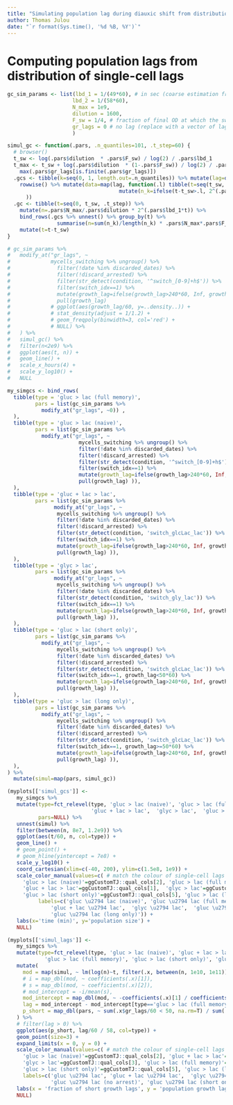 ```yaml
---
title: "Simulating population lag during diauxic shift from distributions of single-cell lags"
author: Thomas Julou
date: "`r format(Sys.time(), '%d %B, %Y')`"
---
```


# Computing population lags from distribution of single-cell lags

```r
gc_sim_params <- list(lbd_1 = 1/(49*60), # in sec (coarse estimation from pop growth curves)
                     lbd_2 = 1/(58*60),
                     N_max = 1e9,
                     dilution = 1600,
                     F_sw = 1/4, # fraction of final OD at which the switch occurs
                     gr_lags = 0 # no lag (replace with a vector of lags to specify a distribution)
                     )

simul_gc <- function(.pars, .n_quantiles=101, .t_step=60) {
  # browser()
  t_sw <- log(.pars$dilution  * .pars$F_sw) / log(2) / .pars$lbd_1
  t_max <- t_sw + log(.pars$dilution  * (1-.pars$F_sw)) / log(2) / .pars$lbd_2 + 
    max(.pars$gr_lags[is.finite(.pars$gr_lags)])
  .gcs <- tibble(k=seq(0, 1, length.out=.n_quantiles)) %>% mutate(lag=quantile(.pars$gr_lags, k, na.rm=TRUE)) %>% 
    rowwise() %>% mutate(data=map(lag, function(.l) tibble(t=seq(t_sw, t_max, .t_step)) %>% 
                                    mutate(n_k=ifelse(t-t_sw>.l, 2^(.pars$lbd_2*(t-t_sw-.l)), 1))
      ))
  .gc <- tibble(t=seq(0, t_sw, .t_step)) %>% 
    mutate(n=.pars$N_max/.pars$dilution * 2^(.pars$lbd_1*t)) %>% 
    bind_rows(.gcs %>% unnest() %>% group_by(t) %>% 
                summarise(n=sum(n_k)/length(n_k) * .pars$N_max*.pars$F_sw)) %>% 
    mutate(t=t-t_sw)
}

# gc_sim_params %>%
#   modify_at("gr_lags", ~
#             mycells_switching %>% ungroup() %>%
#               filter(!date %in% discarded_dates) %>%
#               filter(!discard_arrested) %>%
#               filter(str_detect(condition, '^switch_[0-9]+h$')) %>%
#               filter(switch_idx==1) %>%
#               mutate(growth_lag=ifelse(growth_lag>240*60, Inf, growth_lag) ) %>%
#               pull(growth_lag)
#             # ggplot(aes(growth_lag/60, y=..density..)) +
#             # stat_density(adjust = 1/1.2) +
#             # geom_freqpoly(binwidth=3, col='red') +
#             # NULL) %>%
#   ) %>%
#   simul_gc() %>%
#   filter(n<2e9) %>%
#   ggplot(aes(t, n)) +
#   geom_line() +
#   scale_x_hours(4) +
#   scale_y_log10() +
#   NULL

```

```r
my_simgcs <- bind_rows(  
  tibble(type = 'gluc > lac (full memory)',
         pars = list(gc_sim_params %>% 
           modify_at("gr_lags", ~0)) ,
  ),
  tibble(type = 'gluc > lac (naive)',
         pars = list(gc_sim_params %>% 
           modify_at("gr_lags", ~
                       mycells_switching %>% ungroup() %>% 
                       filter(!date %in% discarded_dates) %>%
                       filter(!discard_arrested) %>% 
                       filter(str_detect(condition, '^switch_[0-9]+h$')) %>%
                       filter(switch_idx==1) %>%
                       mutate(growth_lag=ifelse(growth_lag>240*60, Inf, growth_lag) ) %>% 
                       pull(growth_lag) )),
  ),
  tibble(type = 'gluc + lac > lac',
         pars = list(gc_sim_params %>% 
               modify_at("gr_lags", ~
                mycells_switching %>% ungroup() %>% 
                filter(!date %in% discarded_dates) %>%
                filter(!discard_arrested) %>% 
                filter(str_detect(condition, 'switch_glcLac_lac')) %>%
                filter(switch_idx==1) %>%
                mutate(growth_lag=ifelse(growth_lag>240*60, Inf, growth_lag) ) %>% 
                pull(growth_lag) )),
  ),
  tibble(type = 'glyc > lac',
         pars = list(gc_sim_params %>% 
               modify_at("gr_lags", ~
                mycells_switching %>% ungroup() %>% 
                filter(!date %in% discarded_dates) %>%
                filter(str_detect(condition, 'switch_gly_lac')) %>%
                filter(switch_idx==1) %>%
                mutate(growth_lag=ifelse(growth_lag>240*60, Inf, growth_lag) ) %>% 
                pull(growth_lag) )),
  ),
  tibble(type = 'gluc > lac (short only)',
         pars = list(gc_sim_params %>% 
           modify_at("gr_lags", ~
                mycells_switching %>% ungroup() %>% 
                filter(!date %in% discarded_dates) %>%
                filter(!discard_arrested) %>% 
                filter(str_detect(condition, 'switch_glcLac_lac')) %>%
                filter(switch_idx==1, growth_lag<50*60) %>%
                mutate(growth_lag=ifelse(growth_lag>240*60, Inf, growth_lag) ) %>% 
                pull(growth_lag) )),
  ),
  tibble(type = 'gluc > lac (long only)',
         pars = list(gc_sim_params %>% 
           modify_at("gr_lags", ~
                mycells_switching %>% ungroup() %>% 
                filter(!date %in% discarded_dates) %>%
                filter(!discard_arrested) %>% 
                filter(str_detect(condition, 'switch_glcLac_lac')) %>%
                filter(switch_idx==1, growth_lag>=50*60) %>%
                mutate(growth_lag=ifelse(growth_lag>240*60, Inf, growth_lag) ) %>% 
                pull(growth_lag) )),
  ),
) %>% 
  mutate(simul=map(pars, simul_gc))

```

```r
(myplots[['simul_gcs']] <- 
   my_simgcs %>% 
   mutate(type=fct_relevel(type, 'gluc > lac (naive)', 'gluc > lac (full memory)', 
                           'gluc + lac > lac',  'glyc > lac',  'gluc > lac (short only)'),
          pars=NULL) %>% 
   unnest(simul) %>% 
   filter(between(n, 8e7, 1.2e9)) %>%
   ggplot(aes(t/60, n, col=type)) +
   geom_line() +
   # geom_point() +
   # geom_hline(yintercept = 7e8) +
   scale_y_log10() +
   coord_cartesian(xlim=c(-40, 200), ylim=c(1.5e8, 1e9)) +
   scale_color_manual(values=c( # match the colour of single-cell lags plot
     'gluc > lac (naive)'=ggCustomTJ::qual_cols[2], 'gluc > lac (full memory)'=ggCustomTJ::qual_cols[4], 
     'gluc + lac > lac'=ggCustomTJ::qual_cols[1],  'glyc > lac'=ggCustomTJ::qual_cols[3],  
     'gluc > lac (short only)'=ggCustomTJ::qual_cols[5], 'gluc > lac (long only)'=ggCustomTJ::qual_cols[7]),
          labels=c('gluc \u2794 lac (naive)', 'gluc \u2794 lac (full memory)', 
              'gluc + lac \u2794 lac',  'glyc \u2794 lac',  'gluc \u2794 lac (short only)', 
              'gluc \u2794 lac (long only)')) +
   labs(x='time (min)', y='population size') +
   NULL)

```

```r
(myplots[['simul_lags']] <- 
   my_simgcs %>% 
   mutate(type=fct_relevel(type, 'gluc > lac (naive)', 'gluc + lac > lac', 'glyc > lac', 
            'gluc > lac (full memory)', 'gluc > lac (short only)', 'gluc > lac (long only)') ) %>% 
   mutate(
     mod = map(simul, ~ lm(log(n)~t, filter(.x, between(n, 1e10, 1e11)))),
     # i = map_dbl(mod, ~ coefficients(.x)[1]),
     # s = map_dbl(mod, ~ coefficients(.x)[2]),
     # mod_intercept = -i/mean(s),
     mod_intercept = map_dbl(mod, ~ -coefficients(.x)[1] / coefficients(.x)[2]),
     lag = mod_intercept - mod_intercept[type=='gluc > lac (full memory)'],
     p_short = map_dbl(pars, ~ sum(.x$gr_lags/60 < 50, na.rm=T) / sum(!is.na(.x$gr_lags)) ),
   ) %>% 
   # filter(lag > 0) %>% 
   ggplot(aes(p_short, lag/60 / 58, col=type)) +
   geom_point(size=3) +
   expand_limits(x = 0, y = 0) + 
   scale_color_manual(values=c( # match the colour of single-cell lags plot
     'gluc > lac (naive)'=ggCustomTJ::qual_cols[2], 'gluc + lac > lac'=ggCustomTJ::qual_cols[1],  
     'glyc > lac'=ggCustomTJ::qual_cols[3], 'gluc > lac (full memory)'=ggCustomTJ::qual_cols[4], 
     'gluc > lac (short only)'=ggCustomTJ::qual_cols[5], 'gluc > lac (long only)'=ggCustomTJ::qual_cols[7]),
     labels=c('gluc \u2794 lac', 'gluc + lac \u2794 lac',  'glyc \u2794 lac',  
              'gluc \u2794 lac (no arrest)', 'gluc \u2794 lac (short only)', 'gluc \u2794 lac (long only)')) +
   labs(x = 'fraction of short growth lags', y = 'population growth lag \n(doublings in lactose)') +
   NULL)

```

